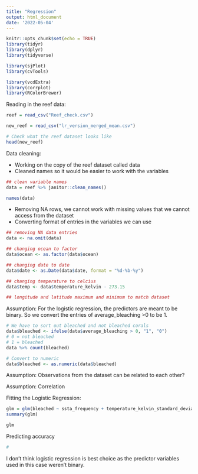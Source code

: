 ```yaml
---
title: "Regression"
output: html_document
date: '2022-05-04'
---
```


```r
knitr::opts_chunk$set(echo = TRUE)
library(tidyr)
library(dplyr)
library(tidyverse)

library(sjPlot)
library(cvTools)

library(vcdExtra)
library(corrplot)
library(RColorBrewer)
```

Reading in the reef data:
```r
reef = read_csv("Reef_check.csv")

new_reef = read_csv("lr_version_merged_mean.csv")

# Check what the reef dataset looks like
head(new_reef)
```
Data cleaning: 

- Working on the copy of the reef dataset called data
- Cleaned names so it would be easier to work with the variables

```r
## clean variable names
data = reef %>% janitor::clean_names()

names(data)
```
- Removing NA rows, we cannot work with missing values that we cannot access from the dataset
- Converting format of entries in the variables we can use
```r
## removing NA data entries
data <- na.omit(data)

## changing ocean to factor
data$ocean <- as.factor(data$ocean)

## changing date to date
data$date <- as.Date(data$date, format = "%d-%b-%y")

## changing temperature to celcius
data$temp <- data$temperature_kelvin - 273.15

## longitude and latitude maximum and minimum to match dataset
```

Assumption: For the logistic regression, the predictors are meant to be binary. So we convert the entries of average_bleaching >0 to be 1.
```r
# We have to sort out bleached and not bleached corals
data$bleached <- ifelse(data$average_bleaching > 0, "1", "0")
# 0 = not bleached
# 1 = bleached
data %>% count(bleached)

# Convert to numeric
data$bleached <- as.numeric(data$bleached)

```

Assumption: Observations from the dataset can be related to each other?

Assumption: Correlation 


Fitting the Logistic Regression:

```r
glm = glm(bleached ~ ssta_frequency + temperature_kelvin_standard_deviation + rate_of_sst_change + latitude_degrees, family = binomial, data = data)
summary(glm)

glm
```
Predicting accuracy
```r
#
```


I don't think logistic regression is best choice as the predictor variables used in this case weren't binary.
